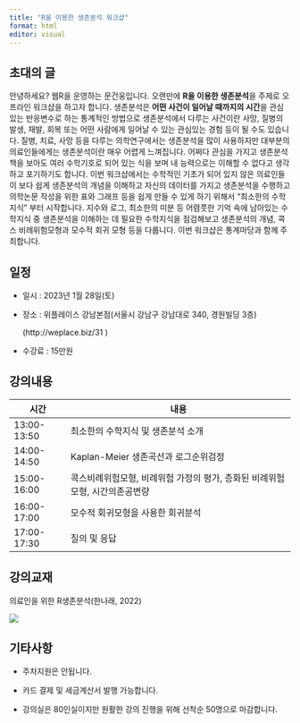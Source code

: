 ```yaml
---
title: "R을 이용한 생존분석 워크샵"
format: html
editor: visual
---
```


## 초대의 글

안녕하세요? 웹R을 운영하는 문건웅입니다. 오랜만에 **R을 이용한 생존분석**을 주제로 오프라인 워크샵을 하고자 합니다. 생존분석은 **어떤 사건이 일어날 때까지의 시간**을 관심있는 반응변수로 하는 통계적인 방법으로 생존분석에서 다루는 사건이란 사망, 질병의 발생, 재발, 회복 또는 어떤 사람에게 일어날 수 있는 관심있는 경험 등이 될 수도 있습니다. 질병, 치료, 사망 등을 다루는 의학연구에서는 생존분석을 많이 사용하지만 대부분의 의료인들에게는 생존분석이란 매우 어렵게 느껴집니다. 어쩌다 관심을 가지고 생존분석 책을 보아도 여러 수학기호로 되어 있는 식을 보며 내 능력으로는 이해할 수 없다고 생각하고 포기하기도 합니다. 이번 워크샵에서는 수학적인 기초가 되어 있지 않은 의료인들이 보다 쉽게 생존분석의 개념을 이해하고 자신의 데이터를 가지고 생존분석을 수행하고 의학논문 작성을 위한 표와 그래프 등을 쉽게 만들 수 있게 하기 위해서 "최소한의 수학지식" 부터 시작합니다. 지수와 로그, 최소한의 미분 등 어렴풋한 기억 속에 남아있는 수학지식 중 생존분석을 이해하는 데 필요한 수학지식을 점검해보고 생존분석의 개념, 콕스 비례위험모형과 모수적 회귀 모형 등을 다룹니다. 이번 워크샵은 통계마당과 함께 주최합니다.

## 일정

-   일시 : 2023년 1월 28일(토)

-   장소 : 위플레이스 강남본점(서울시 강남구 강남대로 340, 경원빌딩 3층)

    (http://weplace.biz/31 )

-   수강료 : 15만원

## 강의내용

| 시간        | 내용                                                                        |
|---------------|---------------------------------------------------------|
| 13:00-13:50 | 최소한의 수학지식 및 생존분석 소개                                          |
| 14:00-14:50 | Kaplan-Meier 생존곡선과 로그순위검정                                        |
| 15:00-16:00 | 콕스비례위험모형, 비례위험 가정의 평가, 층화된 비례위험모형, 시간의존공변량 |
| 16:00-17:00 | 모수적 회귀모형을 사용한 회귀분석                                           |
| 17:00-17:30 | 질의 및 응답                                                                |

## 강의교재

의료인을 위한 R생존분석(한나래, 2022)

![](images/8955662947_1%20(1).jpg)

## 기타사항

-   주차지원은 안됩니다.

-   카드 결제 및 세금계산서 발행 가능합니다.

-   강의실은 80인실이지만 원활한 강의 진행을 위해 선착순 50명으로 마감합니다.
